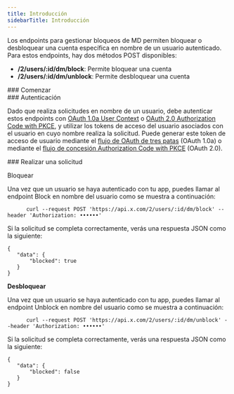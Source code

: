 ```yaml
---
title: Introducción
sidebarTitle: Introducción
---
```


Los endpoints para gestionar bloqueos de MD permiten bloquear o desbloquear una cuenta específica en nombre de un usuario autenticado. Para estos endpoints, hay dos métodos POST disponibles:

- **/2/users/:id/dm/block**: Permite bloquear una cuenta
- **/2/users/:id/dm/unblock**: Permite desbloquear una cuenta

<div id="getting-started">
  ### Comenzar
</div>

<div id="authentication">
  ### Autenticación
</div>

Dado que realiza solicitudes en nombre de un usuario, debe autenticar estos endpoints con [OAuth 1.0a User Context](/es/resources/fundamentals/authentication#obtaining-access-tokens-using-3-legged-oauth-flow) o [OAuth 2.0 Authorization Code with PKCE](/es/resources/fundamentals/authentication#oauth-2-0-authorization-code-flow-with-pkce-2), y utilizar los tokens de acceso del usuario asociados con el usuario en cuyo nombre realiza la solicitud. Puede generar este token de acceso de usuario mediante el [flujo de OAuth de tres patas](https://developer.x.com/resources/fundamentals/authentication/obtaining-user-access-tokens) (OAuth 1.0a) o mediante el [flujo de concesión Authorization Code with PKCE](/es/resources/fundamentals/authentication#oauth-2-0-authorization-code-flow-with-pkce-2) (OAuth 2.0).

<div id="making-a-request">
  ### Realizar una solicitud
</div>

Bloquear

Una vez que un usuario se haya autenticado con tu app, puedes llamar al endpoint Block en nombre del usuario como se muestra a continuación:

```
      curl --request POST 'https://api.x.com/2/users/:id/dm/block' --header 'Authorization: ••••••'
```

Si la solicitud se completa correctamente, verás una respuesta JSON como la siguiente:

```
{
   "data": {
       "blocked": true
   }
}
```

**Desbloquear**

Una vez que un usuario se haya autenticado con tu app, puedes llamar al endpoint Unblock en nombre del usuario como se muestra a continuación:

```
      curl --request POST 'https://api.x.com/2/users/:id/dm/unblock' --header 'Authorization: ••••••'
```

Si la solicitud se completa correctamente, verás una respuesta JSON como la siguiente:

```
{
   "data": {
       "blocked": false
   }
}
```
